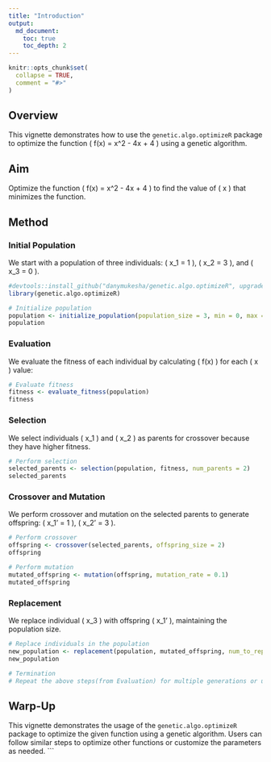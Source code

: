 ---
title: "Introduction"
output: 
  md_document:
    toc: true
    toc_depth: 2
---

```{r, include = FALSE}
knitr::opts_chunk$set(
  collapse = TRUE,
  comment = "#>"
)
```


## Overview

This vignette demonstrates how to use the `genetic.algo.optimizeR` package to optimize the function \( f(x) = x^2 - 4x + 4 \) using a genetic algorithm.

## Aim

Optimize the function \( f(x) = x^2 - 4x + 4 \) to find the value of \( x \) that minimizes the function.

## Method

### Initial Population

We start with a population of three individuals: \( x_1 = 1 \), \( x_2 = 3 \), and \( x_3 = 0 \).

```{r setup}
#devtools::install_github("danymukesha/genetic.algo.optimizeR", upgrade = c("never"),)
library(genetic.algo.optimizeR)
```


```{r}
# Initialize population
population <- initialize_population(population_size = 3, min = 0, max = 3)
population
```

### Evaluation

We evaluate the fitness of each individual by calculating \( f(x) \) for each \( x \) value:

```{r}
# Evaluate fitness
fitness <- evaluate_fitness(population)
fitness
```

### Selection

We select individuals \( x_1 \) and \( x_2 \) as parents for crossover because they have higher fitness.

```{r}
# Perform selection
selected_parents <- selection(population, fitness, num_parents = 2)
selected_parents
```

### Crossover and Mutation

We perform crossover and mutation on the selected parents to generate offspring: \( x_1' = 1 \), \( x_2' = 3 \).

```{r}
# Perform crossover
offspring <- crossover(selected_parents, offspring_size = 2)
offspring

# Perform mutation
mutated_offspring <- mutation(offspring, mutation_rate = 0.1)
mutated_offspring
```

### Replacement

We replace individual \( x_3 \) with offspring \( x_1' \), maintaining the population size.

```{r}
# Replace individuals in the population
new_population <- replacement(population, mutated_offspring, num_to_replace = 1)
new_population
```

```{r}
# Termination
# Repeat the above steps(from Evaluation) for multiple generations or until a termination condition is met.
```

## Warp-Up

This vignette demonstrates the usage of the `genetic.algo.optimizeR` package to optimize the given function using a genetic algorithm. Users can follow similar steps to optimize other functions or customize the parameters as needed.
```
